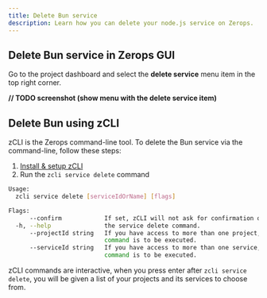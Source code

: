 ```yaml
---
title: Delete Bun service
description: Learn how you can delete your node.js service on Zerops.
---
```


## Delete Bun service in Zerops GUI

Go to the project dashboard and select the **delete service** menu item in the top right corner.

**// TODO screenshot (show menu with the delete service item)**

## Delete Bun using zCLI

zCLI is the Zerops command-line tool. To delete the Bun service via the command-line, follow these steps:

1. [Install & setup zCLI](/references/cli)
2. Run the `zcli service delete` command

```sh
Usage:
  zcli service delete [serviceIdOrName] [flags]

Flags:
      --confirm            If set, zCLI will not ask for confirmation of destructive operations.
  -h, --help               the service delete command.
      --projectId string   If you have access to more than one project, you must specify the project ID for which the
                           command is to be executed.
      --serviceId string   If you have access to more than one service, you must specify the service ID for which the
                           command is to be executed.
```

zCLI commands are interactive, when you press enter after `zcli service delete`, you will be given a list of your projects and its services to choose from.
